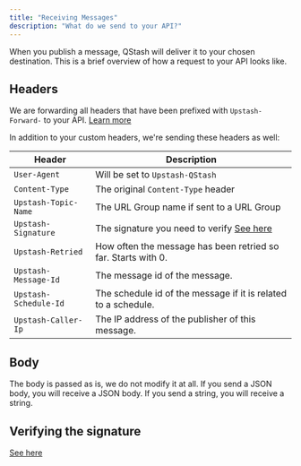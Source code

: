 ```yaml
---
title: "Receiving Messages"
description: "What do we send to your API?"
---
```


When you publish a message, QStash will deliver it to your chosen destination. This is a brief overview of how a request to your API looks like.

## Headers

We are forwarding all headers that have been prefixed with `Upstash-Forward-` to your API. [Learn more](/qstash/howto/publishing#sending-custom-http-headers)

In addition to your custom headers, we're sending these headers as well:

| Header                | Description                                                          |
| ----------------------| -------------------------------------------------------------------- |
| `User-Agent`          | Will be set to `Upstash-QStash`                                      |
| `Content-Type`        | The original `Content-Type` header                                   |
| `Upstash-Topic-Name`  | The URL Group name if sent to a URL Group                                    |
| `Upstash-Signature`   | The signature you need to verify [See here](/qstash/howto/signature) |
| `Upstash-Retried`     | How often the message has been retried so far. Starts with 0.        |
| `Upstash-Message-Id`  | The message id of the message.                                       |
| `Upstash-Schedule-Id` | The schedule id of the message if it is related to a schedule.       |
| `Upstash-Caller-Ip`   | The IP address of the publisher of this message.                     |

## Body

The body is passed as is, we do not modify it at all. If you send a JSON body, you will receive a JSON body. If you send a string, you will receive a string.

## Verifying the signature

[See here](/qstash/howto/signature)
